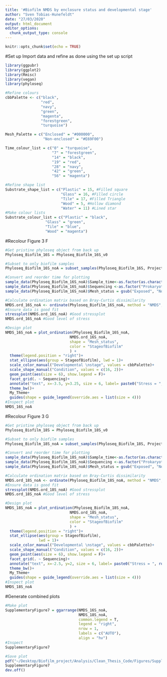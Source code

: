 ```yaml
---
title: '#Biofilm NMDS by enclosure status and developmental stage'
author: "Sven Tobias-Hunefeldt"
date: "27/03/2020"
output: html_document
editor_options: 
  chunk_output_type: console
---
```


```r
knitr::opts_chunk$set(echo = TRUE)
```
#Set up
Import data and refine as done using the set up script

```r

library(ggpubr)
library(ggplot2)
library(Rmisc)
library(vegan)
library(phyloseq)


```
```r
#Refine colours
cbbPalette <- c("black",
                "red",
                "navy", 
                "green", 
                "magenta",
                "forestgreen",
                "turquoise")

Mesh_Palette = c("Enclosed" = "#000000",
                 "Non-enclosed" = "#E69F00")

Time_colour_list = c("0" = "turquoise", 
                     "7" = "forestgreen", 
                     "14" = "black", 
                     "19" = "red", 
                     "28" = "navy", 
                     "42" = "green", 
                     "56" = "magenta")

#Refine shape list
Substrate_shape_list = c("Plastic" = 15, #Filled square 
                         "Glass" = 16, #Filled circle
                         "Tile" = 17, #Filled Triangle
                         "Wood" = 5, #Hollow diamond
                         "Water" = 11) #Lined star
#Make colour lists
Substrate_colour_list = c("Plastic" = "black",
                  "Glass" = "green",
                  "Tile" = "blue",
                  "Wood" = "magenta")

```
#Recolour Figure 3 F
```r
#Get pristine phyloseq object from back up
Phyloseq_Biofilm_16S = Phyloseq_Biofilm_16S_v0

#Subset to only biofilm samples
Phyloseq_Biofilm_16S_noA = subset_samples(Phyloseq_Biofilm_16S, Project == "Marine_Biofilm" & Sample_type == "Biofilm" & !Substrate == "Water"& !Substrate == "Mesh")

#Convert and reorder time for plotting
sample_data(Phyloseq_Biofilm_16S_noA)$Sample_time<-as.factor(as.character(sample_data(Phyloseq_Biofilm_16S_noA)$Sample_time))
sample_data(Phyloseq_Biofilm_16S_noA)$Sequencing <-as.factor("Prokaryotes")
sample_data(Phyloseq_Biofilm_16S_noA)$Mesh_status = gsub("Exposed", "Non-enclosed", sample_data(Phyloseq_Biofilm_16S_noA)$Mesh_status)

#Calculate ordination matrix based on Bray-Curtis dissimilarity
NMDS.ord_16S_noA <- ordinate(Phyloseq_Biofilm_16S_noA, method = "NMDS", distance = "bray")
#Ensure data is good fit
stressplot(NMDS.ord_16S_noA) #Good stressplot
NMDS.ord_16S_noA #Good level of stress

#Design plot
NMDS_16S_noA = plot_ordination(Phyloseq_Biofilm_16S_noA, 
                             NMDS.ord_16S_noA, 
                             shape = "Mesh_status", 
                             color = "StageofBiofilm"
                             ) + 
  theme(legend.position = "right")+
  stat_ellipse(aes(group = StageofBiofilm), lwd = 1)+
  scale_color_manual("Developmental \nstage", values = cbbPalette)+
  scale_shape_manual("Condition", values = c(16, 2))+
  geom_point(aes(size = 6), show.legend = F)+
  facet_grid(. ~ Sequencing)+
  annotate("text", x=-3.5, y=3.25, size = 6, label= paste0("Stress = ", round(NMDS.ord_16S_noA$stress, digits = 3)))+
  theme_bw()+
  My_Theme+ 
  guides(shape = guide_legend(override.aes = list(size = 4)))
#Inspect plot
NMDS_16S_noA

```
#Recolour Figure 3 G
```r
#Get pristine phyloseq object from back up
Phyloseq_Biofilm_18S = Phyloseq_Biofilm_18S_v0

#Subset to only biofilm samples
Phyloseq_Biofilm_18S_noA = subset_samples(Phyloseq_Biofilm_18S, Project == "Marine_Biofilm" & Sample_type == "Biofilm" & !Substrate == "Water"& !Substrate == "Mesh")

#Convert and reorder time for plotting
sample_data(Phyloseq_Biofilm_18S_noA)$Sample_time<-as.factor(as.character(sample_data(Phyloseq_Biofilm_18S_noA)$Sample_time))
sample_data(Phyloseq_Biofilm_18S_noA)$Sequencing <-as.factor("Prokaryotes")
sample_data(Phyloseq_Biofilm_18S_noA)$Mesh_status = gsub("Exposed", "Non-enclosed", sample_data(Phyloseq_Biofilm_18S_noA)$Mesh_status)

#Calculate ordination matrix based on Bray-Curtis dissimilarity
NMDS.ord_18S_noA <- ordinate(Phyloseq_Biofilm_18S_noA, method = "NMDS", distance = "bray")
#Ensure data is good fit
stressplot(NMDS.ord_18S_noA) #Good stressplot
NMDS.ord_18S_noA #Good level of stress

#Design plot
NMDS_18S_noA = plot_ordination(Phyloseq_Biofilm_18S_noA, 
                             NMDS.ord_18S_noA, 
                             shape = "Mesh_status", 
                             color = "StageofBiofilm"
                             ) + 
  theme(legend.position = "right")+
  stat_ellipse(aes(group = StageofBiofilm),
               lwd = 1)+
  scale_color_manual("Developmental \nstage", values = cbbPalette)+
  scale_shape_manual("Condition", values = c(16, 2))+
  geom_point(aes(size = 6), show.legend = F)+
  facet_grid(. ~ Sequencing)+
  annotate("text", x=-2.5, y=2, size = 6, label= paste0("Stress = ", round(NMDS.ord_18S_noA$stress, digits = 3)))+
  theme_bw()+
  My_Theme+ 
  guides(shape = guide_legend(override.aes = list(size = 4)))
#Inspect plot
NMDS_18S_noA

```
#Generate combined plots
```r
#Make plot
SupplementaryFigure7 = ggarrange(NMDS_16S_noA,
                                 NMDS_18S_noA,
                                 common.legend = T,
                                 legend = "right",
                                 nrow = 1,
                                 labels = c("AUTO"),
                                 align = "hv")
#Inspect
SupplementaryFigure7

#Save plot
pdf("~/Desktop/Biofilm_project/Analysis/Clean_Thesis_Code/Figures/SupplementaryFigure7_BiofilmEnclosureNMDS.pdf", width = 16, height = 6.66)
SupplementaryFigure7
dev.off()

```

